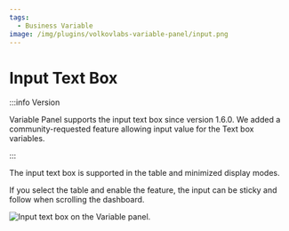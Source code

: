 ```yaml
---
tags:
  - Business Variable
image: /img/plugins/volkovlabs-variable-panel/input.png
---
```



# Input Text Box

:::info Version

Variable Panel supports the input text box since version 1.6.0. We added a community-requested feature allowing input value for the Text box variables.

:::

The input text box is supported in the table and minimized display modes.

If you select the table and enable the feature, the input can be sticky and follow when scrolling the dashboard.

<Image
  title="Input text box on the Variable panel."
  src="/img/plugins/volkovlabs-variable-panel/input.png"
/>
